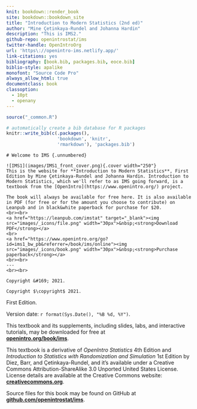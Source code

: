 ```yaml
---
knit: bookdown::render_book
site: bookdown::bookdown_site
title: "Introduction to Modern Statistics (2nd ed)"
author: "Mine Çetinkaya-Rundel and Johanna Hardin"
description: "This is IMS2."
github-repo: openintrostat/ims
twitter-handle: OpenIntroOrg
url: 'https\://openintro-ims.netlify.app/'
link-citations: yes
bibliography: [book.bib, packages.bib, eoce.bib]
biblio-style: apalike
monofont: "Source Code Pro"
always_allow_html: true
documentclass: book
classoption: 
  - 10pt
  - openany
---
```


```r
source("_common.R")
```

```r
# automatically create a bib database for R packages
knitr::write_bib(c(.packages(), 
                   'bookdown', 'knitr', 
                   'rmarkdown'), 'packages.bib')
```

::: {.welcome}
```asis
# Welcome to IMS {.unnumbered}
```

\chapter*{}

\vfill

```asis
![IMS1](images/IMS1_front_cover.png){.cover width="250"}
This is the website for **Introduction to Modern Statistics**, First Edition by Mine Çetinkaya-Rundel and Johanna Hardin. Introduction to Modern Statistics, which we'll refer to as IMS going forward, is a textbook from the [OpenIntro](https://www.openintro.org/) project.

The book will always be available for free here. It is also available in PDF (for free or for the amount you choose to contribute) on Leanpub and in black&white paperback for purchase for $20.
<br><br>
<a href="https://leanpub.com/imstat" target="_blank"><img src="images/_icons/file.png" width="30px">&nbsp;<strong>Download PDF</strong></a>
<br>
<a href="https://www.openintro.org/go?id=ims1_bw_pb&referrer=/book/ims/online"><img src="images/_icons/book.png" width="30px">&nbsp;<strong>Purchase paperback</strong></a>
<br><br>
---
<br><br>
```

```asis
Copyright &#169; 2021.
```

```asis
Copyright $\copyright$ 2021.
```

First Edition.

Version date: `r format(Sys.Date(), "%B %d, %Y")`.

This textbook and its supplements, including slides, labs, and interactive tutorials, may be downloaded for free at\
[**openintro.org/book/ims**](http://openintro.org/book/ims).

This textbook is a derivative of *OpenIntro Statistics* 4th Edition and *Introduction to Statistics with Randomization and Simulation* 1st Edition by Diez, Barr, and Çetinkaya-Rundel, and it's available under a Creative Commons Attribution-ShareAlike 3.0 Unported United States License.
License details are available at the Creative Commons website:\
[**creativecommons.org**](https://www.openintro.org/go/?id=creativecommons_org&referrer=ims1_pdf).

Source files for this book may be found on GitHub at\
[**github.com/openintrostat/ims**](https://github.com/openintrostat/ims).
:::

